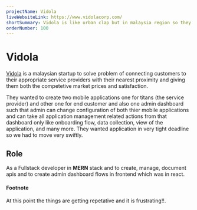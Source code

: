```yaml
---
projectName: Vidola
liveWebsiteLink: https://www.vidolacorp.com/
shortSummary: Vidola is like urban clap but in malaysia region so they wanted to make two mobile application one for service providers and one for customers.
orderNumber: 100
---
```



# <HoverUnder color="border-yellow-400">Vidola</HoverUnder>

[Vidola](https://www.vidolacorp.com/) is a malaysian startup to solve problem of connecting customers to their appropriate service providers with their nearest proximity and giving them both the competetive market prices and satisfaction.

They wanted to create two mobile applications one for titans (the service provider) and other one for end customer and also one admin dashboard such that admin can change configuration of both thier mobile applications and can take all application management related actions from that dashboard only like onboarding flow, data collection, view of the application, and many more.
They wanted application in very tight deadline so we had to move very swiftly.

## <HoverUnder color="border-yellow-400">Role</HoverUnder>

As a Fullstack developer in **MERN** stack and to create, manage, document apis and to create admin dashboard flows in frontend which was in react.

#### Footnote

At this point the things are getting repetative and it is frustrating!!.
